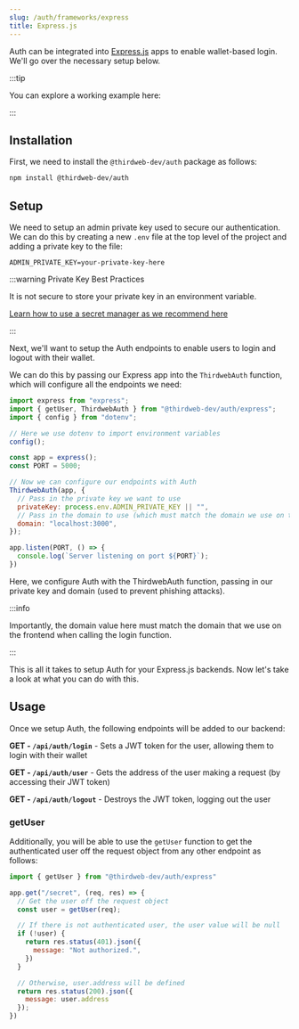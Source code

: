 ```yaml
---
slug: /auth/frameworks/express
title: Express.js
---
```



Auth can be integrated into [Express.js](https://expressjs.com/) apps to enable wallet-based login. We'll go over the necessary setup below.

:::tip

You can explore a working example here:

<div className="col col--6">
  <QuickstartCard
    name="Auth + Express"
    link="https://github.com/thirdweb-example/thirdweb-auth-express"
    description="Implement thirdweb Auth with Express"
    image="/assets/icons/drop.png"
  />
</div>

:::

## Installation

First, we need to install the `@thirdweb-dev/auth` package as follows:

```bash npm2yarn
npm install @thirdweb-dev/auth
```

## Setup

We need to setup an admin private key used to secure our authentication. We can do this by creating a new `.env` file at the top level of the project and adding a private key to the file:

```
ADMIN_PRIVATE_KEY=your-private-key-here
```

:::warning Private Key Best Practices

It is not secure to store your private key in an environment variable.

[Learn how to use a secret manager as we recommend here](/sdk/set-up-the-sdk/securing-your-private-key)

:::

Next, we'll want to setup the Auth endpoints to enable users to login and logout with their wallet.

We can do this by passing our Express app into the `ThirdwebAuth` function, which will configure all the endpoints we need:

```js
import express from "express";
import { getUser, ThirdwebAuth } from "@thirdweb-dev/auth/express";
import { config } from "dotenv";

// Here we use dotenv to import environment variables
config();

const app = express();
const PORT = 5000;

// Now we can configure our endpoints with Auth
ThirdwebAuth(app, {
  // Pass in the private key we want to use
  privateKey: process.env.ADMIN_PRIVATE_KEY || "",
  // Pass in the domain to use (which must match the domain we use on the frontend)
  domain: "localhost:3000",
});

app.listen(PORT, () => {
  console.log(`Server listening on port ${PORT}`);
})
```

Here, we configure Auth with the ThirdwebAuth function, passing in our private key and domain (used to prevent phishing attacks).

:::info

Importantly, the domain value here must match the domain that we use on the frontend when calling the login function.

:::

This is all it takes to setup Auth for your Express.js backends. Now let's take a look at what you can do with this.

## Usage

Once we setup Auth, the following endpoints will be added to our backend:

**GET - `/api/auth/login`** - Sets a JWT token for the user, allowing them to login with their wallet

**GET - `/api/auth/user`** - Gets the address of the user making a request (by accessing their JWT token)

**GET - `/api/auth/logout`** - Destroys the JWT token, logging out the user

### getUser

Additionally, you will be able to use the `getUser` function to get the authenticated user off the request object from any other endpoint as follows:

```js
import { getUser } from "@thirdweb-dev/auth/express"

app.get("/secret", (req, res) => {
  // Get the user off the request object
  const user = getUser(req);

  // If there is not authenticated user, the user value will be null
  if (!user) {
    return res.status(401).json({
      message: "Not authorized.",
    })
  }

  // Otherwise, user.address will be defined
  return res.status(200).json({
    message: user.address
  });
})
```